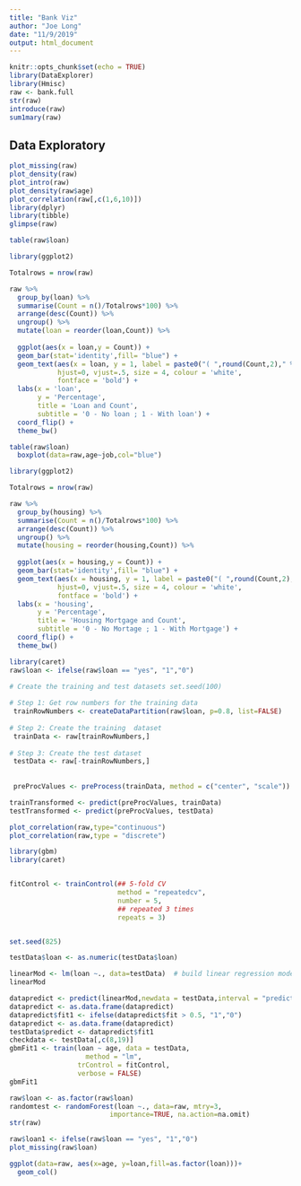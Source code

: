 ```yaml
---
title: "Bank Viz"
author: "Joe Long"
date: "11/9/2019"
output: html_document
---
```


```r
knitr::opts_chunk$set(echo = TRUE)
library(DataExplorer)
library(Hmisc)
raw <- bank.full
str(raw)
introduce(raw)
sum1mary(raw)
```

## Data Exploratory

```r

plot_missing(raw)
plot_density(raw)
plot_intro(raw)
plot_density(raw$age)
plot_correlation(raw[,c(1,6,10)])
library(dplyr)
library(tibble)
glimpse(raw)
```


```r
table(raw$loan)

library(ggplot2)

Totalrows = nrow(raw)

raw %>%
  group_by(loan) %>%
  summarise(Count = n()/Totalrows*100) %>%
  arrange(desc(Count)) %>%
  ungroup() %>%
  mutate(loan = reorder(loan,Count)) %>%
  
  ggplot(aes(x = loan,y = Count)) +
  geom_bar(stat='identity',fill= "blue") +
  geom_text(aes(x = loan, y = 1, label = paste0("( ",round(Count,2)," %)",sep="")),
            hjust=0, vjust=.5, size = 4, colour = 'white',
            fontface = 'bold') +
  labs(x = 'loan', 
       y = 'Percentage', 
       title = 'Loan and Count',
       subtitle = '0 - No loan ; 1 - With loan') +
  coord_flip() +
  theme_bw()

```

```r
table(raw$loan)
  boxplot(data=raw,age~job,col="blue")

```


```r

library(ggplot2)

Totalrows = nrow(raw)

raw %>%
  group_by(housing) %>%
  summarise(Count = n()/Totalrows*100) %>%
  arrange(desc(Count)) %>%
  ungroup() %>%
  mutate(housing = reorder(housing,Count)) %>%
  
  ggplot(aes(x = housing,y = Count)) +
  geom_bar(stat='identity',fill= "blue") +
  geom_text(aes(x = housing, y = 1, label = paste0("( ",round(Count,2)," %)",sep="")),
            hjust=0, vjust=.5, size = 4, colour = 'white',
            fontface = 'bold') +
  labs(x = 'housing', 
       y = 'Percentage', 
       title = 'Housing Mortgage and Count',
       subtitle = '0 - No Mortage ; 1 - With Mortgage') +
  coord_flip() +
  theme_bw()

```

```r
library(caret)
raw$loan <- ifelse(raw$loan == "yes", "1","0")

# Create the training and test datasets set.seed(100) 
 
# Step 1: Get row numbers for the training data
 trainRowNumbers <- createDataPartition(raw$loan, p=0.8, list=FALSE) 
 
# Step 2: Create the training  dataset
 trainData <- raw[trainRowNumbers,] 
 
# Step 3: Create the test dataset
 testData <- raw[-trainRowNumbers,] 
 
 
 preProcValues <- preProcess(trainData, method = c("center", "scale"))

trainTransformed <- predict(preProcValues, trainData)
testTransformed <- predict(preProcValues, testData)

```

```r


plot_correlation(raw,type="continuous")
plot_correlation(raw,type = "discrete")
```


```r
library(gbm)
library(caret)


fitControl <- trainControl(## 5-fold CV
                           method = "repeatedcv",
                           number = 5,
                           ## repeated 3 times
                           repeats = 3)


set.seed(825)

testData$loan <- as.numeric(testData$loan)

linearMod <- lm(loan ~., data=testData)  # build linear regression model on full data
linearMod

datapredict <- predict(linearMod,newdata = testData,interval = "prediction")
datapredict <- as.data.frame(datapredict)
datapredict$fit1 <- ifelse(datapredict$fit > 0.5, "1","0")
datapredict <- as.data.frame(datapredict)
testData$predict <- datapredict$fit1
checkdata <- testData[,c(8,19)]
gbmFit1 <- train(loan ~ age, data = testData,
                   method = "lm", 
                 trControl = fitControl,
                 verbose = FALSE)
gbmFit1

raw$loan <- as.factor(raw$loan)
randomtest <- randomForest(loan ~., data=raw, mtry=3,
                         importance=TRUE, na.action=na.omit)
str(raw)

raw$loan1 <- ifelse(raw$loan == "yes", "1","0")
plot_missing(raw$loan)
```


```r

ggplot(data=raw, aes(x=age, y=loan,fill=as.factor(loan)))+
  geom_col()

```
